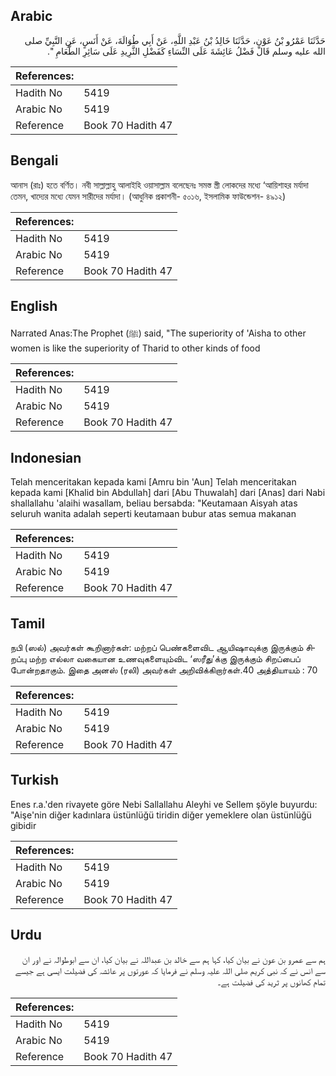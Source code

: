 ## Arabic


<div dir="rtl" lang="ar" style={{fontSize:'larger',backgroundColor:'#f8f9fa',padding:20}}>
حَدَّثَنَا عَمْرُو بْنُ عَوْنٍ، حَدَّثَنَا خَالِدُ بْنُ عَبْدِ اللَّهِ، عَنْ أَبِي طُوَالَةَ، عَنْ أَنَسٍ، عَنِ النَّبِيِّ صلى الله عليه وسلم قَالَ فَضْلُ عَائِشَةَ عَلَى النِّسَاءِ كَفَضْلِ الثَّرِيدِ عَلَى سَائِرِ الطَّعَامِ ‏"‏‏.‏
</div>
<div style={{backgroundColor:'#f8f9fa',padding:20, marginBottom: 10}}><table> <thead> <tr> <th>References:</th> <th></th> </tr> </thead> <tbody><tr><td>Hadith No</td><td>5419</td></tr><tr><td>Arabic No</td><td>5419</td></tr><tr><td>Reference</td><td>Book 70 Hadith 47</td></tr></tbody></table></div>

## Bengali


<div dir="ltr" lang="bn" style={{fontSize:'larger',backgroundColor:'#f8f9fa',padding:20}}>
আনাস (রাঃ) হতে বর্ণিত। নবী সাল্লাল্লাহু আলাইহি ওয়াসাল্লাম বলেছেনঃ সমস্ত স্ত্রী লোকদের মধ্যে ‘আয়িশাহর মর্যাদা তেমন, খাদ্যের মধ্যে যেমন সারীদের মর্যাদা। (আধুনিক প্রকাশনী- ৫০১৬, ইসলামিক ফাউন্ডেশন- ৪৯১২)
</div>
<div style={{backgroundColor:'#f8f9fa',padding:20, marginBottom: 10}}><table> <thead> <tr> <th>References:</th> <th></th> </tr> </thead> <tbody><tr><td>Hadith No</td><td>5419</td></tr><tr><td>Arabic No</td><td>5419</td></tr><tr><td>Reference</td><td>Book 70 Hadith 47</td></tr></tbody></table></div>

## English


<div dir="ltr" lang="en" style={{fontSize:'larger',backgroundColor:'#f8f9fa',padding:20}}>
Narrated Anas:The Prophet (ﷺ) said, "The superiority of 'Aisha to other women is like the superiority of Tharid to other kinds of food
</div>
<div style={{backgroundColor:'#f8f9fa',padding:20, marginBottom: 10}}><table> <thead> <tr> <th>References:</th> <th></th> </tr> </thead> <tbody><tr><td>Hadith No</td><td>5419</td></tr><tr><td>Arabic No</td><td>5419</td></tr><tr><td>Reference</td><td>Book 70 Hadith 47</td></tr></tbody></table></div>

## Indonesian


<div dir="ltr" lang="id" style={{fontSize:'larger',backgroundColor:'#f8f9fa',padding:20}}>
Telah menceritakan kepada kami [Amru bin 'Aun] Telah menceritakan kepada kami [Khalid bin Abdullah] dari [Abu Thuwalah] dari [Anas] dari Nabi shallallahu 'alaihi wasallam, beliau bersabda: "Keutamaan Aisyah atas seluruh wanita adalah seperti keutamaan bubur atas semua makanan
</div>
<div style={{backgroundColor:'#f8f9fa',padding:20, marginBottom: 10}}><table> <thead> <tr> <th>References:</th> <th></th> </tr> </thead> <tbody><tr><td>Hadith No</td><td>5419</td></tr><tr><td>Arabic No</td><td>5419</td></tr><tr><td>Reference</td><td>Book 70 Hadith 47</td></tr></tbody></table></div>

## Tamil


<div dir="ltr" lang="ta" style={{fontSize:'larger',backgroundColor:'#f8f9fa',padding:20}}>
நபி (ஸல்) அவர்கள் கூறினார்கள்: மற்றப் பெண்களைவிட ஆயிஷாவுக்கு இருக்கும் சிறப்பு மற்ற எல்லா வகையான உணவுகளையும்விட ‘ஸரீது’க்கு இருக்கும் சிறப்பைப் போன்றதாகும். இதை அனஸ் (ரலி) அவர்கள் அறிவிக்கிறார்கள்.40 அத்தியாயம் : 70
</div>
<div style={{backgroundColor:'#f8f9fa',padding:20, marginBottom: 10}}><table> <thead> <tr> <th>References:</th> <th></th> </tr> </thead> <tbody><tr><td>Hadith No</td><td>5419</td></tr><tr><td>Arabic No</td><td>5419</td></tr><tr><td>Reference</td><td>Book 70 Hadith 47</td></tr></tbody></table></div>

## Turkish


<div dir="ltr" lang="tr" style={{fontSize:'larger',backgroundColor:'#f8f9fa',padding:20}}>
Enes r.a.'den rivayete göre Nebi Sallallahu Aleyhi ve Sellem şöyle buyurdu: "Aişe'nin diğer kadınlara üstünlüğü tiridin diğer yemeklere olan üstünlüğü gibidir
</div>
<div style={{backgroundColor:'#f8f9fa',padding:20, marginBottom: 10}}><table> <thead> <tr> <th>References:</th> <th></th> </tr> </thead> <tbody><tr><td>Hadith No</td><td>5419</td></tr><tr><td>Arabic No</td><td>5419</td></tr><tr><td>Reference</td><td>Book 70 Hadith 47</td></tr></tbody></table></div>

## Urdu


<div dir="rtl" lang="ur" style={{fontSize:'larger',backgroundColor:'#f8f9fa',padding:20}}>
ہم سے عمرو بن عون نے بیان کیا، کہا ہم سے خالد بن عبداللہ نے بیان کیا، ان سے ابوطوالہ نے اور ان سے انس نے کہ نبی کریم صلی اللہ علیہ وسلم نے فرمایا کہ عورتوں پر عائشہ کی فضیلت ایسی ہے جیسے تمام کھانوں پر ثرید کی فضیلت ہے۔
</div>
<div style={{backgroundColor:'#f8f9fa',padding:20, marginBottom: 10}}><table> <thead> <tr> <th>References:</th> <th></th> </tr> </thead> <tbody><tr><td>Hadith No</td><td>5419</td></tr><tr><td>Arabic No</td><td>5419</td></tr><tr><td>Reference</td><td>Book 70 Hadith 47</td></tr></tbody></table></div>